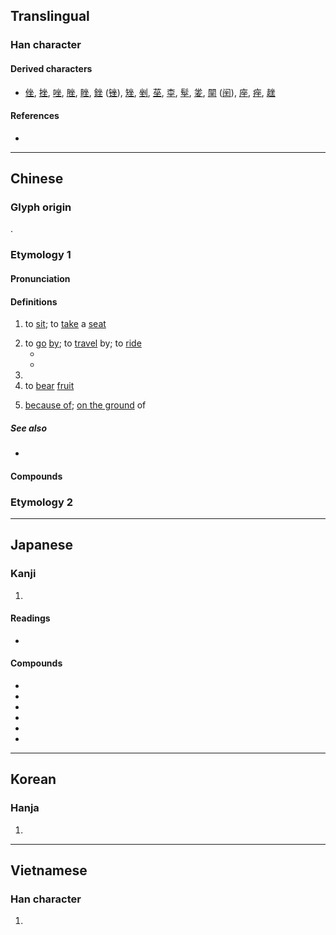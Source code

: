 {{also|座}}
{{character info/new}}
==Translingual==
{{stroke order}}

===Han character===
{{Han char|rn=32|rad=土|as=04|sn=7|four=88104|canj=OOG|ids=⿻土从}}

====Derived characters====
* [[侳]], [[挫]], [[唑]], [[脞]], [[睉]], [[銼]] ([[锉]]), [[矬]], [[剉]], [[莝]], [[桽]], [[髽]], [[夎]], [[䦟]] ([[䦷]]), [[座]], [[痤]], [[趖]]

====References====
* {{Han ref|kx=0225.150|dkj=04931|dj=0460.060|hdz=10423.120|uh=5750}}

----

==Chinese==
{{zh-forms}}

===Glyph origin===
{{Han etym}}
{{Han compound|留|t1=to stay|土|t2=ground|ls=ic}}.
===Etymology 1===
====Pronunciation====
{{zh-pron
|m=zuò
|c=co5,zo6
|c_note=co5 - vernacular; zo6 - literary
|c-t=to1
|h=pfs=chhô
|md=sô̤i
|mn=xm,zz,tp,kh,tn,yl,mg,tc:chē/qz,lk:chěr/ph:chě/sx,km,hc:chēr/qz:chǒ/xm,zz,tw:chō/qz:chǒ͘
|mn_note=chē/chěr/chēr/chě, chǒ - vernacular; chō/chǒ͘ - literary
|mn-t=zo6
|w=3zu
|mc=y
|oc=y
|ma=y
|cat=v,n,adv
}}

====Definitions====
{{zh-hanzi}}

# to [[sit]]; to [[take]] a [[seat]]
#: {{zh-x|坐下|to '''sit''' down}}
# to [[go]] [[by]]; to [[travel]] by; to [[ride]]
#* {{zh-x|我 坐 飛機 去 ^上海。|I go to Shanghai '''by''' plane.}}
#* {{zh-x|她 開車 去， 不 坐 火車 去。|She does not go '''by''' train, she drives.}}
# {{zh-alt-form|座|[[seat]]}}
# to [[bear]] [[fruit]]
# {{lb|zh|literary}} [[because of]]; [[on the ground]] of

=====See also=====
* {{zh-l|上|to board}}

====Compounds====
{{zh-der|告坐|久坐|坐床|安坐|愁坐|促坐|呆坐|同起同坐|坐科|坐以待斃|坐不窺堂|升坐|坐不穩|坐觀成敗|坐懷不亂|坐藥|坐頭|坐而論道|倒坐|坐上客|坐牢|反坐|住坐|坐紅椅子|對坐|同坐|坐簿|圍坐|坐草|坐失良機|坐交椅|平起平坐|坐鐘|坐席|坐曹|坐家女兒|坐冷板凳|坐年|坐館|不忍坐視|坐騎|坐名|坐吃山空|四坐|割席分坐|坐江山|坐定|少坐|坐馳|坐客|坐擁書城|席地而坐|坐月子|從坐|因循坐誤|匡坐|坐殿|坐禪|上高坐|坐井觀天|團坐|坐具|坐下|坐守|宥坐器|坐更|坐功|存坐|坐嘯|坐夜|悶坐|乘坐|坐鎮|並坐|坐不垂堂|安坐待斃|坐賈|廣坐|坐落|坐不住|坐法|坐標|坐吃山崩|坐索|僭坐|坐蘿蔔|席坐|坐褥|坐薪嘗膽|寬坐|坐監|坐致|坐而待旦|坐食|坐帳|坐春風|坐骨|尻坐|危坐|坐困愁城|小坐|坐享其成|坐實|坐間|如坐鍼氈|主坐|坐墊|宴坐|如坐雲霧|列坐|坐部伎|坐立不安|乘機坐大|坐蠟|坐產招夫|如坐針氈|坐骨神經|坐不安席|就坐|如坐春風|坐坡|坐關|坐車|坐起|坐言起行|坐薪懸膽|坐蓐|坐臥不寧|坐臥不安|坐而待斃|坐罪|坐籌帷幄|坐窩子|坐視成敗|坐視|坐浴|坐檯子|坐標軸|坐板瘡|坐斷|坐收漁利|坐性|坐忘|坐廳|坐床撒帳|坐床富貴|坐富貴|坐家虎|坐失|坐天下|坐大|坐堂|坐地分贓|坐化|坐冷子|坐位|坐享|坐纛旂兒|坐隱|坐地|坐以待旦|坐喫山崩|坐轎|兀坐|坐莊|坐無車公|坐擁百城|兩坐|坐困|坐婆|乘亂坐大|敬陪末坐|盤腿而坐|禁坐|掇坐|打坐|搖席破坐|灌夫罵坐|法坐|燕坐|日坐愁城|正襟危坐|枕戈坐甲|整襟危坐|打酒坐|盤坐|稠人廣坐|打坐坡|看坐兒|擦坐|敦坐|歸坐|相坐|爭坐位帖|直角坐標|盤膝而坐|枯坐|環坐|發風罵坐|旁坐|橫坐標|極坐標|肅坐|行思坐想|隅坐|行坐|酒坐|縱坐標|箕坐|顒坐|連坐|靜坐|踞坐|緣坐|高坐|行思坐憶|竟坐|面壁坐禪|默坐|端坐|跛立箕坐|驚坐|罵坐灌夫|蹲坐|隨坐|行監坐守|行三坐五|趺坐|陪坐|閒坐|罵坐|行吟坐詠|起坐|跪坐|跂坐|落坐|行坐不安|行動坐臥}}
===Etymology 2===
{{zh-see|座|ss}}
{{zh-cat|Beginning}}

----

==Japanese==

===Kanji===
{{ja-kanji|grade=|rs=土04}}

# {{defn|lang=ja|sort=土04}}

====Readings====
* {{ja-readings|goon=[[ざ]] (za)|kanon=[[さ]] (sa)|kun=[[すわる]] (suwaru), [[そぞろに]] (sozoroni), [[おわす]] (owasu)}}

====Compounds====
{{der-top|Compounds}}
* {{ja-r|坐位|ざい|[[seat]]; [[posing]] of [[sit]]ting; [[sitting]] [[sex position]]}}
* {{ja-r|坐視|ざし}}
* {{ja-r|坐洲|ざしゅう}}
* {{ja-r|坐礁|ざしょう}}
* {{ja-r|端坐|たんざ}}
* {{ja-r|連坐|れんざ}}
{{der-bottom}}

----

==Korean==

===Hanja===
{{ko-hanja|hangeul=좌}}

# {{defn|lang=ko|sort=土04}}

----

==Vietnamese==

===Han character===
{{vi-hantu|[[tọa]], [[ngồi]], [[toà]], [[toạ]]|rs=土04}}

# {{defn|lang=vi}}